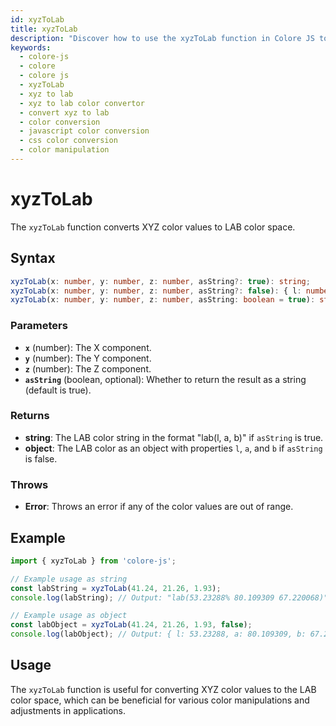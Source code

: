 ```yaml
---
id: xyzToLab
title: xyzToLab
description: "Discover how to use the xyzToLab function in Colore JS to convert XYZ color values to LAB format. This guide includes syntax, parameters, examples, and practical applications for converting XYZ colors to LAB in your projects."
keywords:
  - colore-js
  - colore
  - colore js
  - xyzToLab
  - xyz to lab
  - xyz to lab color convertor
  - convert xyz to lab
  - color conversion
  - javascript color conversion
  - css color conversion
  - color manipulation
---
```



<StructuredData />

# xyzToLab

The `xyzToLab` function converts XYZ color values to LAB color space.

## Syntax

```typescript
xyzToLab(x: number, y: number, z: number, asString?: true): string;
xyzToLab(x: number, y: number, z: number, asString?: false): { l: number; a: number; b: number };
xyzToLab(x: number, y: number, z: number, asString: boolean = true): string | { l: number; a: number; b: number };
```

### Parameters

- **`x`** (number): The X component.
- **`y`** (number): The Y component.
- **`z`** (number): The Z component.
- **`asString`** (boolean, optional): Whether to return the result as a string (default is true).

### Returns

- **string**: The LAB color string in the format "lab(l, a, b)" if `asString` is true.
- **object**: The LAB color as an object with properties `l`, `a`, and `b` if `asString` is false.

### Throws

- **Error**: Throws an error if any of the color values are out of range.

## Example

```typescript
import { xyzToLab } from 'colore-js';

// Example usage as string
const labString = xyzToLab(41.24, 21.26, 1.93);
console.log(labString); // Output: "lab(53.23288% 80.109309 67.220068)"

// Example usage as object
const labObject = xyzToLab(41.24, 21.26, 1.93, false);
console.log(labObject); // Output: { l: 53.23288, a: 80.109309, b: 67.220068 }
```

## Usage

The `xyzToLab` function is useful for converting XYZ color values to the LAB color space, which can be beneficial for various color manipulations and adjustments in applications.
